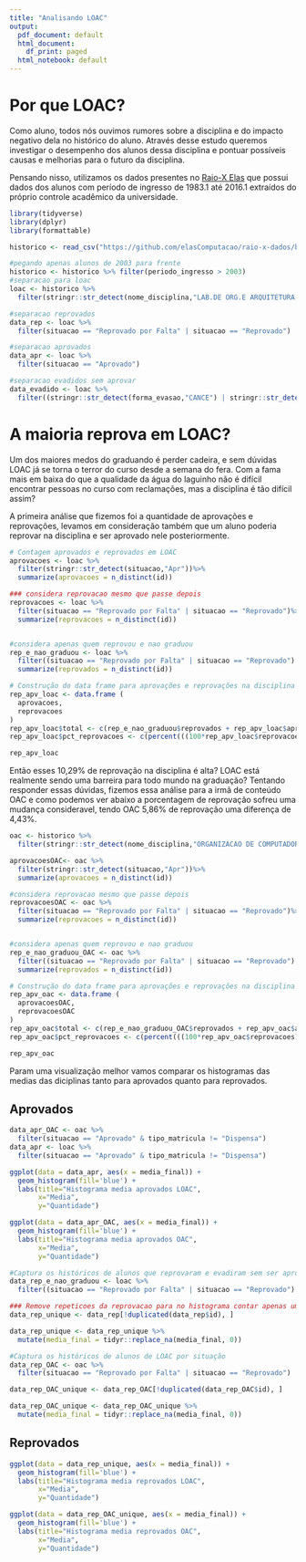 ```yaml
---
title: "Analisando LOAC"
output:
  pdf_document: default
  html_document:
    df_print: paged
  html_notebook: default
---
```


# Por que LOAC?

Como aluno, todos nós ouvimos rumores sobre a disciplina e do impacto negativo dela no histórico do aluno. Através desse estudo queremos investigar o desempenho dos alunos dessa disciplina e pontuar possíveis causas e melhorias para o futuro da disciplina.

Pensando nisso, utilizamos os dados presentes no [Raio-X Elas](<https://github.com/elasComputacao/raio-x-dados/blob/main/data/dados-brutos/historico_alunos_raiox.csv?raw=true>) que possui dados dos alunos com período de ingresso de 1983.1 até 2016.1 extraídos do próprio controle acadêmico da universidade.



```r
library(tidyverse)
library(dplyr)
library(formattable)

historico <- read_csv("https://github.com/elasComputacao/raio-x-dados/blob/main/data/dados-brutos/historico_alunos_raiox.csv?raw=true")

#pegando apenas alunos de 2003 para frente
historico <- historico %>% filter(periodo_ingresso > 2003)
#separacao para loac
loac <- historico %>%
  filter(stringr::str_detect(nome_disciplina,"LAB.DE ORG.E ARQUITETURA DE COMPUTADORES"))

#separacao reprovados 
data_rep <- loac %>% 
  filter(situacao == "Reprovado por Falta" | situacao == "Reprovado")

#separacao aprovados 
data_apr <- loac %>%
  filter(situacao == "Aprovado")

#separacao evadidos sem aprovar
data_evadido <- loac %>%
  filter((stringr::str_detect(forma_evasao,"CANCE") | stringr::str_detect(forma_evasao,"TRANSFERIDO PARA OUTRA IES")) & situacao != "Aprovado")

```
# A maioria reprova em LOAC?

Um dos maiores medos do graduando é perder cadeira, e sem dúvidas LOAC já se torna o terror do curso desde a semana do fera. Com a fama mais em baixa do que a qualidade da água do laguinho não é difícil encontrar pessoas no curso com reclamações, mas a disciplina é tão difícil assim?

A primeira análise que fizemos foi a quantidade de aprovações e reprovações, levamos em consideração também que um aluno poderia reprovar na disciplina e ser aprovado nele posteriormente.

``` r
# Contagem aprovados e reprovados em LOAC
aprovacoes <- loac %>%
  filter(stringr::str_detect(situacao,"Apr"))%>%
  summarize(aprovacoes = n_distinct(id))

### considera reprovacao mesmo que passe depois
reprovacoes <- loac %>% 
  filter(situacao == "Reprovado por Falta" | situacao == "Reprovado")%>%
  summarize(reprovacoes = n_distinct(id))


#considera apenas quem reprovou e nao graduou
rep_e_nao_graduou <- loac %>% 
  filter((situacao == "Reprovado por Falta" | situacao == "Reprovado") & forma_evasao != "GRADUADO")%>%
  summarize(reprovados = n_distinct(id))

# Construção do data frame para aprovações e reprovações na disciplina
rep_apv_loac <- data.frame (
  aprovacoes,
  reprovacoes
)
rep_apv_loac$total <- c(rep_e_nao_graduou$reprovados + rep_apv_loac$aprovacoes)
rep_apv_loac$pct_reprovacoes <- c(percent(((100*rep_apv_loac$reprovacoes)/(rep_apv_loac$aprovacoes+rep_apv_loac$reprovacoes))/100))


```
```r
rep_apv_loac
```
Então esses 10,29% de reprovação na disciplina é alta? LOAC está realmente sendo uma barreira para todo mundo na graduação? Tentando responder essas dúvidas, fizemos essa análise para a irmã de conteúdo OAC e como podemos ver abaixo a porcentagem de reprovação sofreu uma mudança consideravel, tendo OAC 5,86% de reprovação uma diferença de 4,43%.

```r
oac <- historico %>%
  filter(stringr::str_detect(nome_disciplina,"ORGANIZACAO DE COMPUTADORES") | stringr::str_detect(nome_disciplina,"ORG.E ARQUITETURA DE COMPUTADORES I"))

aprovacoesOAC<- oac %>%
  filter(stringr::str_detect(situacao,"Apr"))%>%
  summarize(aprovacoes = n_distinct(id))

#considera reprovacao mesmo que passe depois
reprovacoesOAC <- oac %>% 
  filter(situacao == "Reprovado por Falta" | situacao == "Reprovado")%>%
  summarize(reprovacoes = n_distinct(id))


#considera apenas quem reprovou e nao graduou
rep_e_nao_graduou_OAC <- oac %>% 
  filter((situacao == "Reprovado por Falta" | situacao == "Reprovado") & forma_evasao != "GRADUADO")%>%
  summarize(reprovados = n_distinct(id))

# Construção do data frame para aprovações e reprovações na disciplina
rep_apv_oac <- data.frame (
  aprovacoesOAC,
  reprovacoesOAC
)
rep_apv_oac$total <- c(rep_e_nao_graduou_OAC$reprovados + rep_apv_oac$aprovacoes)
rep_apv_oac$pct_reprovacoes <- c(percent(((100*rep_apv_oac$reprovacoes)/(rep_apv_oac$aprovacoes+rep_apv_oac$reprovacoes))/100))
```
```r
rep_apv_oac
```
Param uma visualização melhor vamos comparar os histogramas das medias das diciplinas tanto para aprovados quanto para reprovados.

## Aprovados

```r
data_apr_OAC <- oac %>%
  filter(situacao == "Aprovado" & tipo_matricula != "Dispensa")
data_apr <- loac %>%
  filter(situacao == "Aprovado" & tipo_matricula != "Dispensa")

```


```r

ggplot(data = data_apr, aes(x = media_final)) +
  geom_histogram(fill='blue') + 
  labs(title="Histograma media aprovados LOAC",
       x="Media", 
       y="Quantidade")

ggplot(data = data_apr_OAC, aes(x = media_final)) +
  geom_histogram(fill='blue') + 
  labs(title="Histograma media aprovados OAC", 
       x="Media",
       y="Quantidade")
```

```r
#Captura os históricos de alunos que reprovaram e evadiram sem ser aprovado em LOAC
data_rep_e_nao_graduou <- loac %>% 
  filter((situacao == "Reprovado por Falta" | situacao == "Reprovado") & forma_evasao != "GRADUADO")

### Remove repeticoes da reprovacao para no histograma contar apenas uma pessoa
data_rep_unique <- data_rep[!duplicated(data_rep$id), ]

data_rep_unique <- data_rep_unique %>%
  mutate(media_final = tidyr::replace_na(media_final, 0))

#Captura os históricos de alunos de LOAC por situação
data_rep_OAC <- oac %>% 
  filter(situacao == "Reprovado por Falta" | situacao == "Reprovado")

data_rep_OAC_unique <- data_rep_OAC[!duplicated(data_rep_OAC$id), ]

data_rep_OAC_unique <- data_rep_OAC_unique %>%
  mutate(media_final = tidyr::replace_na(media_final, 0))


```
## Reprovados
```r

ggplot(data = data_rep_unique, aes(x = media_final)) +
  geom_histogram(fill='blue') + 
  labs(title="Histograma media reprovados LOAC", 
       x="Media", 
       y="Quantidade")

ggplot(data = data_rep_OAC_unique, aes(x = media_final)) +
  geom_histogram(fill='blue') + 
  labs(title="Histograma media reprovados OAC", 
       x="Media", 
       y="Quantidade")
```


